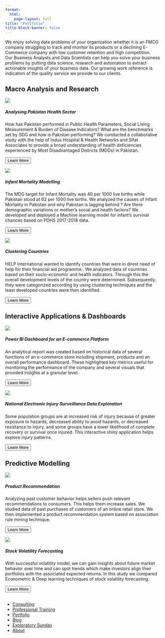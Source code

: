 ```yaml
---
format:
  html:
    page-layout: full
title: "Portfolio"
title-block-banner: false
---
```


<p>We enjoy solving data problems of your organization whether it is an FMCG company struggling to track and monitor its products or a declining E-Commerce company with low customer retention and high competition.\
Our Business Analysts and Data Scientists can help you solve your business problems by putting data science, research and automation to extract actionable insights of your business data. Our growing work reference is indication of the quality service we provide to our clients.</p>

::: portfolioheading
<h2>Macro Analysis and Research</h2>
:::

::: grid
::: {.portfolio .g-col-4}
::: card
<img src="images/portfolio/1.png" class="card-img-top"/>

::: card-body
<h5 class="card-title">

Analysing Pakistan Health Sector

</h5>

<p class="card-text">

How has Pakistan performed in Public Health Parameters, Social Living Measurement & Burden of Disease Indicators? What are the benchmarks set by SDG and how is Pakistan performing? We conducted a collaborative study with the help of Indus Hospital & Health Networks and Sifat Associates to provide a broad understanding of health deficiencies experienced by Most Disadvantaged Districts (MDDs) in Pakistan.

</p>
:::

::: card-footer
<a href="portfolio_presentation.qmd#health"> <button class="btn btn-outline-primary btn-sm">Learn More</button></a>
:::
:::
:::

::: {.portfolio .g-col-4}
::: card
<img src="images/portfolio/5.png" class="card-img-top"/>

::: card-body
<h5 class="card-title">

Infant Mortality Modelling

</h5>

<p class="card-text">

The MDG target for Infant Mortality was 40 per 1000 live births while Pakistan stood at 62 per 1000 live births. We analyzed the causes of Infant Mortality in Pakistan and why Pakistan is lagging behind ? Are there demographic variations or mother's social and health factors? We developed and deployed a Machine learning model for infant's survival chances based on PDHS 2017-2018 data.

</p>
:::

::: card-footer
<a href="portfolio_presentation.qmd#infant"> <button class="btn btn-outline-primary btn-sm">Learn More</button></a>
:::
:::
:::

::: {.portfolio .g-col-4}
::: card
<img src="images/portfolio/4.png" class="card-img-top"/>

::: card-body
<h5 class="card-title">

Clustering Countries

</h5>

<p class="card-text">

HELP International wanted to identify countries that were in direst need of help for their financial aid programme.. We analyzed data of countries based on their socio-economic and health indicators. Through this the overall development levels of the country were determined. Subsequently, they were categorized according by using clustering techniques and the least developed countries were then identified.

</p>
:::

::: card-footer
<a href="portfolio_presentation.qmd#clustering"> <button class="btn btn-outline-primary btn-sm">Learn More</button></a>
:::
:::
:::
:::

::: portfolioheading
<h2>Interactive Applications & Dashboards</h2>
:::

::: grid
::: {.portfolio .g-col-4}
::: card
<img src="images/portfolio/2.png" class="card-img-top"/>

::: card-body
<h5 class="card-title">

Power BI Dashboard for an E-commerce Platform

</h5>

<p class="card-text">

An analytical report was created based on historical data of several functions of an e-commerce store including shipment, products and an overall performance dashboard. These highlighted key metrics useful for monitoring the performance of the company and several visuals that provided insights at a granular level.

</p>
:::

::: card-footer
<a href="portfolio_presentation.qmd#dashboard"> <button class="btn btn-outline-primary btn-sm">Learn More</button></a>
:::
:::
:::

::: {.portfolio .g-col-4}
::: card
<img src="images/portfolio/7.png" class="card-img-top"/>

::: card-body
<h5 class="card-title">

National Electronic Injury Surveillance Data Exploration

</h5>

<p class="card-text">

Some population groups are at increased risk of injury because of greater exposure to hazards, decreased ability to avoid hazards, or decreased resistance to injury, and some groups have a lower likelihood of complete recovery or survival once injured. This interactive shiny application helps explore injury patterns.

</p>
:::

::: card-footer
<a href="portfolio_presentation.qmd#neiss"> <button class="btn btn-outline-primary btn-sm">Learn More</button></a>
:::
:::
:::
:::

::: portfolioheading
<h2>Predictive Modelling</h2>
:::

::: grid
::: {.portfolio .g-col-4}
::: card
<img src="images/portfolio/6.png" class="card-img-top"/>

::: card-body
<h5 class="card-title">

Product Recommendation

</h5>

<p class="card-text">

Analyzing past customer behavior helps sellers push relevant recommendations to consumers. This helps them increase sales. We studied data of past purchases of customers of an online retail store. We then implemented a product recommendation system based on association rule mining technique.

</p>
:::

::: card-footer
<a href="portfolio_presentation.qmd#recommendation"> <button class="btn btn-outline-primary btn-sm">Learn More</button></a>
:::
:::
:::

::: {.portfolio .g-col-4}
::: card
<img src="images/portfolio/3.png" class="card-img-top"/>

::: card-body
<h5 class="card-title">

Stock Volatility Forecasting

</h5>

<p class="card-text">

With successful volatility model, we can gain insights about future market behavior over time and can spot trends which make investors align their portfolios with the associated expected returns. In this study we compared Econometric & Deep learning techniques of stock volatility forecasting.

</p>
:::

::: card-footer
<a href="portfolio_presentation.qmd#stock"> <button class="btn btn-outline-primary btn-sm">Learn More</button></a>
:::
:::
:::
:::

::: footer
<h2>

</h2>

::: social
<a href="https://www.facebook.com/profile.php?id=100088076201356"><i class="bi bi-facebook"></i></a> <a href="https://twitter.com/StatDevs "><i class="bi bi-twitter"></i></a> <a href="https://www.linkedin.com/company/stat-devs"><i class="bi bi-linkedin"></i></a> <a href="https://github.com/Stat-Devs"><i class="bi bi-github"></i></a>
:::

<ul class="links">

<li><a href="consulting.qmd">Consulting</a></li>

<li><a href="training.qmd">Professional Training</a></li>

<li><a href="portfolio.qmd">Portfolio</a></li>

<li><a href="blog.qmd">Blog</a></li>

<li><a href="exploratory-sunday.qmd">Exploratory Sunday</a></li>

<li><a href="about.qmd">About</a></li>

</ul>
:::
